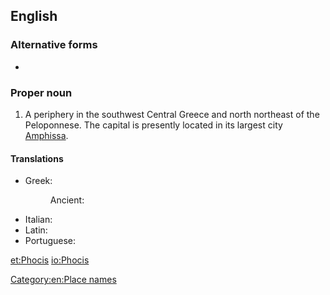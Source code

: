 {{also|phocis}}
==English==

===Alternative forms===
* {{l|en|Phokis}}

===Proper noun===
{{wikipedia}}
{{en-proper noun}}

# A periphery in the southwest Central Greece and north northeast of the Peloponnese. The capital is presently located in its largest city [[Amphissa]].

====Translations====
{{trans-top|a periphery in the southwest Central Greece}}
* Greek: {{t+|el|Φωκίδα}}
*: Ancient: {{t|grc|Φωκίς}}
{{trans-mid}}
* Italian: {{t|it|Focide|f}}
* Latin: {{t|la|Phocis}}
* Portuguese: {{t|pt|Fócida|f}}
{{trans-bottom}}

[[Category:en:Place names]]

[[et:Phocis]]
[[io:Phocis]]